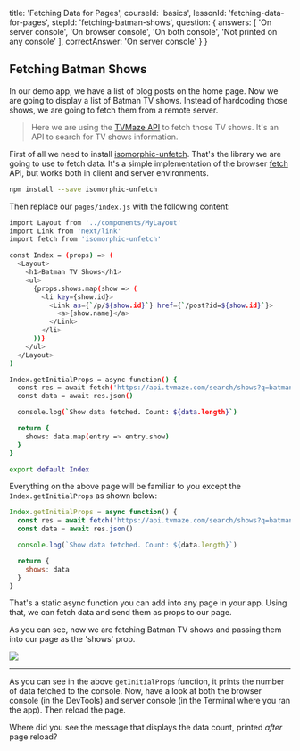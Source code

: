 
  title: 'Fetching Data for Pages',
  courseId: 'basics',
  lessonId: 'fetching-data-for-pages',
  stepId: 'fetching-batman-shows',
  question: {
    answers: [
      'On server console',
      'On browser console',
      'On both console',
      'Not printed on any console'
    ],
    correctAnswer: 'On server console'
  }
}

## Fetching Batman Shows

In our demo app, we have a list of blog posts on the home page. Now we are going to display a list of Batman TV shows.
Instead of hardcoding those shows, we are going to fetch them from a remote server.

> Here we are using the [TVMaze API](http://www.tvmaze.com/api) to fetch those TV shows.
> It's an API to search for TV shows information.

First of all we need to install [isomorphic-unfetch](https://github.com/developit/unfetch). That's the library we are going to use to fetch data. It's a simple implementation of the browser [fetch](https://developer.mozilla.org/en-US/docs/Web/API/Fetch_API/Using_Fetch) API, but works both in client and server environments.

```bash
npm install --save isomorphic-unfetch
```

Then replace our `pages/index.js` with the following content:

```bash
import Layout from '../components/MyLayout'
import Link from 'next/link'
import fetch from 'isomorphic-unfetch'

const Index = (props) => (
  <Layout>
    <h1>Batman TV Shows</h1>
    <ul>
      {props.shows.map(show => (
        <li key={show.id}>
          <Link as={`/p/${show.id}`} href={`/post?id=${show.id}`}>
            <a>{show.name}</a>
          </Link>
        </li>
      ))}
    </ul>
  </Layout>
)

Index.getInitialProps = async function() {
  const res = await fetch('https://api.tvmaze.com/search/shows?q=batman')
  const data = await res.json()

  console.log(`Show data fetched. Count: ${data.length}`)

  return {
    shows: data.map(entry => entry.show)
  }
}

export default Index
```

Everything on the above page will be familiar to you except the `Index.getInitialProps` as shown below:

```js
Index.getInitialProps = async function() {
  const res = await fetch('https://api.tvmaze.com/search/shows?q=batman')
  const data = await res.json()

  console.log(`Show data fetched. Count: ${data.length}`)

  return {
    shows: data
  }
}
```

That's a static async function you can add into any page in your app. Using that, we can fetch data and send them as props to our page.

As you can see, now we are fetching Batman TV shows and passing them into our page as the 'shows' prop.

![](https://cloud.githubusercontent.com/assets/50838/26300128/de007dd6-3efa-11e7-9084-6ba7ff10774b.png)

---

As you can see in the above `getInitialProps` function, it prints the number of data fetched to the console.
Now, have a look at both the browser console (in the DevTools) and server console (in the Terminal where you ran the app).
Then reload the page.

Where did you see the message that displays the data count, printed _after_ page reload?

